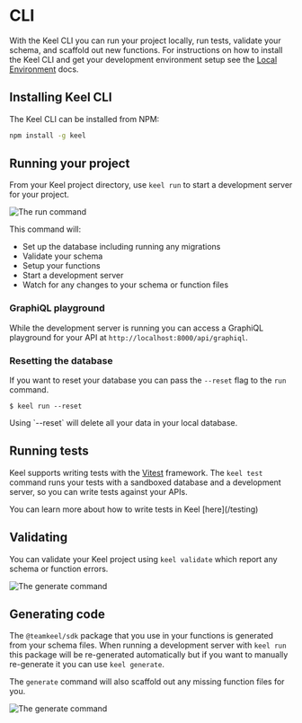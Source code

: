 # CLI

With the Keel CLI you can run your project locally, run tests, validate your schema, and scaffold out new functions. For instructions on how to install the Keel CLI and get your development environment setup see the [Local Environment](/local-environment) docs.

## Installing Keel CLI

The Keel CLI can be installed from NPM:

```sh npm2yarn
npm install -g keel
```

## Running your project

From your Keel project directory, use `keel run` to start a development server for your project.

![The run command](/cli-run.png)

This command will:

* Set up the database including running any migrations
* Validate your schema
* Setup your functions
* Start a development server
* Watch for any changes to your schema or function files

### GraphiQL playground

While the development server is running you can access a GraphiQL playground for your API at `http://localhost:8000/api/graphiql`.

### Resetting the database

If you want to reset your database you can pass the `--reset` flag to the `run` command.

```
$ keel run --reset
```


<Callout type="warning" emoji="⚠️">
  Using `--reset` will delete all your data in your local database.
</Callout>

## Running tests

Keel supports writing tests with the [Vitest](https://vitest.dev/) framework. The `keel test` command runs your tests with a sandboxed database and a development server, so you can write tests against your APIs.

<Callout type="info" emoji="💡">
  You can learn more about how to write tests in Keel [here](/testing)
</Callout>

## Validating

You can validate your Keel project using `keel validate` which report any schema or function errors.

![The generate command](/cli-validate.png)

## Generating code

The `@teamkeel/sdk` package that you use in your functions is generated from your schema files. When running a development server with `keel run` this package will be re-generated automatically but if you want to manually re-generate it you can use `keel generate`.

The `generate` command will also scaffold out any missing function files for you.

![The generate command](/cli-generate.png)
